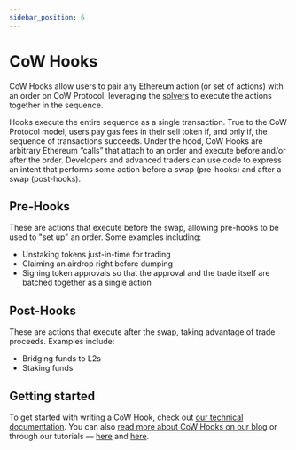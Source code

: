 ```yaml
---
sidebar_position: 6
---
```


# CoW Hooks

CoW Hooks allow users to pair any Ethereum action (or set of actions) with an order on CoW Protocol, leveraging the [solvers](../introduction/solvers) to execute the actions together in the sequence. 

Hooks execute the entire sequence as a single transaction. True to the CoW Protocol model, users pay gas fees in their sell token if, and only if, the sequence of transactions succeeds.  Under the hood, CoW Hooks are arbitrary Ethereum “calls” that attach to an order and execute before and/or after the order. Developers and advanced traders can use code to express an intent that performs some action before a swap (pre-hooks) and after a swap (post-hooks).

## Pre-Hooks

These are actions that execute before the swap, allowing pre-hooks to be used to "set up" an order. Some examples including:

- Unstaking tokens just-in-time for trading
- Claiming an airdrop right before dumping
- Signing token approvals so that the approval and the trade itself are batched together as a single action

## Post-Hooks

These are actions that execute after the swap, taking advantage of trade proceeds. Examples include: 

- Bridging funds to L2s
- Staking funds

## Getting started

To get started with writing a CoW Hook, check out [our technical documentation](/cow-protocol/reference/core/intents/hooks). You can also [read more about CoW Hooks on our blog](https://blog.cow.fi/cow-hooks-you-are-in-control-480ccb40044a) or through our tutorials — [here](https://www.youtube.com/watch?v=FT36lWtC1Oc) and [here](https://www.youtube.com/watch?v=29OaasbqY_g).
